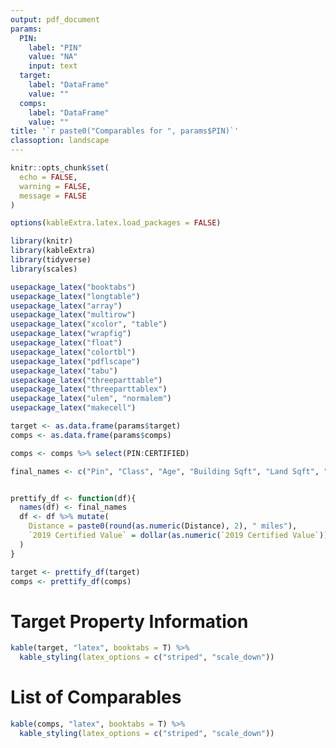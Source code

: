 ```yaml
---
output: pdf_document
params:
  PIN:
    label: "PIN"
    value: "NA"
    input: text
  target:
    label: "DataFrame"
    value: ""  
  comps:
    label: "DataFrame"
    value: ""
title: '`r paste0("Comparables for ", params$PIN)`'
classoption: landscape
---
```


```r
knitr::opts_chunk$set(
  echo = FALSE,
  warning = FALSE,
  message = FALSE
)

options(kableExtra.latex.load_packages = FALSE)

library(knitr)
library(kableExtra)
library(tidyverse)
library(scales)

usepackage_latex("booktabs")
usepackage_latex("longtable")
usepackage_latex("array")
usepackage_latex("multirow")
usepackage_latex("xcolor", "table")
usepackage_latex("wrapfig")
usepackage_latex("float")
usepackage_latex("colortbl")
usepackage_latex("pdflscape")
usepackage_latex("tabu")
usepackage_latex("threeparttable")
usepackage_latex("threeparttablex")
usepackage_latex("ulem", "normalem")
usepackage_latex("makecell")

target <- as.data.frame(params$target)
comps <- as.data.frame(params$comps)

comps <- comps %>% select(PIN:CERTIFIED)

final_names <- c("Pin", "Class", "Age", "Building Sqft", "Land Sqft", "Rooms", "Bedrooms", "Wall Material", "Stories", "Basement", "Garage", "Distance", "2019 Certified Value")


prettify_df <- function(df){
  names(df) <- final_names
  df <- df %>% mutate(
    Distance = paste0(round(as.numeric(Distance), 2), " miles"),
    `2019 Certified Value` = dollar(as.numeric(`2019 Certified Value`))
  )
}

target <- prettify_df(target)
comps <- prettify_df(comps)

```

# Target Property Information

```r
kable(target, "latex", booktabs = T) %>%
  kable_styling(latex_options = c("striped", "scale_down"))
```

# List of Comparables

```r
kable(comps, "latex", booktabs = T) %>%
  kable_styling(latex_options = c("striped", "scale_down"))
```

